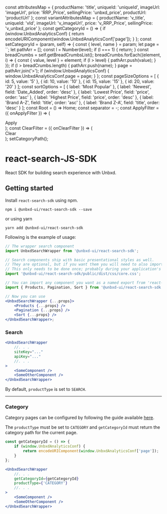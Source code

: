 
const attributesMap = {
    productName: 'title',
    uniqueId: 'uniqueId',
    imageUrl: 'imageUrl',
    price: 'RRP_Price',
    sellingPrice: 'unbxd_price',
    productUrl: 'productUrl'
};
const variantAttributesMap = {
    productName: 'v_title',
    uniqueId: 'vId',
    imageUrl: 'v_imageUrl',
    price: 'v_RRP_Price',
    sellingPrice: 'v_unbxd_price'
};
const getCategoryId = () => {
    if (window.UnbxdAnalyticsConf) {
        return encodeURIComponent(window.UnbxdAnalyticsConf['page']);
    }
};
const setCategoryId = (param, self) => {
    const { level, name } = param;
    let page = ``;
    let pathArr = [];
    const l = Number(level);
    if (l === 1) {
        return;
    }
    const breadCrumbs = self.getBreadCrumbsList();
    breadCrumbs.forEach((element, i) => {
        const { value, level } = element;
        if (l > level) {
            pathArr.push(value);
        }
    });
    if (l > breadCrumbs.length) {
        pathArr.push(name);
    }
    page = pathArr.join('>');
    if (window.UnbxdAnalyticsConf) {
        window.UnbxdAnalyticsConf.page = page;
    }
};
const pageSizeOptions = [
    {
        id: 5,
        value: '5'
    },
    {
        id: 10,
        value: '10'
    },
    {
        id: 15,
        value: '15'
    },
    {
        id: 20,
        value: '20'
    }
];
const sortOptions = [
    {
        label: 'Most Popular'
    },
    {
        label: 'Newest',
        field: 'Date_Added',
        order: 'desc'
    },
    {
        label: 'Lowest Price',
        field: 'price',
        order: 'asc'
    },
    {
        label: 'Highest Price',
        field: 'price',
        order: 'desc'
    },
    {
        label: 'Brand A-Z',
        field: 'title',
        order: 'asc'
    },
    {
        label: 'Brand Z-A',
        field: 'title',
        order: 'desc'
    }
];
const Root = () => <span>Home</span>;
const separator = <span>-</span>;
const ApplyFilter = ({ onApplyFilter }) => (
    <div onClick={onApplyFilter}>Apply</div>
);
const ClearFilter = ({ onClearFilter }) => (
    <div onClick={onClearFilter}>Clear</div>
);
setCategoryPath();

<Meta title="Introduction" />

# react-search-JS-SDK

React SDK for building search experience with Unbxd.

## Getting started

Install `react-search-sdk` using npm.

```shell
npm i @unbxd-ui/react-search-sdk --save
```

or using yarn

```shell
yarn add @unbxd-ui/react-search-sdk
```

Following is the example of usage:

```jsx
// The wrapper search component
import UnbxdSearchWrapper from '@unbxd-ui/react-search-sdk';

// Search components ship with basic presentational styles as well.
// They are optional, but if you want them you will need to also import the CSS file.
// This only needs to be done once; probably during your application's bootstrapping process.
import '@unbxd-ui/react-search-sdk/public/dist/css/core.css';

// You can import any component you want as a named export from 'react-search-sdk'
import { Products, Pagination, Sort } from '@unbxd-ui/react-search-sdk';

// Now you can use
<UnbxdSearchWrapper {...props}>
    <Products {...props} />
    <Pagination {...props} />
    <Sort {...props} />
</UnbxdSearchWrapper>;
```

### Search

```jsx
<UnbxdSearchWrapper
    //. . .
    siteKey="..."
    apiKey="..."
    //. . .
>
    <SomeComponent />
    <SomeOtherComponent />
</UnbxdSearchWrapper>
```

By default, `productType` is set to `SEARCH`.

<Preview>
    <Story name="search">
        <UnbxdSearchWrapper
            siteKey="wildearth-com-au808941566300438"
            apiKey="d36d1fa05b3505ae0d9b06ed91bbe5e4"
            priceUnit="$"
        >
            <SearchBox />
            <SpellCheck />
            <SearchTitle />
            <Banners altText="alt banner image" />
            <Breadcrumbs Root={Root} separator={separator} />
            <SelectedFacets />
            <PageSize size={15} sizeOptions={pageSizeOptions} />
            <Pagination />
            <Sort
                default={{
                    label: 'Brand A-Z',
                    field: 'title',
                    order: 'asc'
                }}
                sortOptions={sortOptions}
            />
            <MultilevelFacets
                categoryDisplayName={'category'}
                categoryField={'categoryPath'}
                facetDepth={6}
                facetLimit={100}
            />
            <TextFacets />
            <RangeFacets />
            <FacetActions
                ApplyFilterComponent={ApplyFilter}
                ClearFilterComponent={ClearFilter}
            />
            <ViewTypes viewTypes={['GRID', 'LIST']} />
            <Products
                perRow={3}
                pageSize={20}
                productViewTypes={['GRID', 'LIST']}
                attributesMap={attributesMap}
                showVariants={true}
                variantsCount={2}
                variantAttributesMap={variantAttributesMap}
            />
            <div className="hidden">
                <SearchBox defaultSearch={'Boots'} />
            </div>
        </UnbxdSearchWrapper>
    </Story>
</Preview>

---

### Category

Category pages can be configured by following the guide available [here](https://unbxd.com/documentation/site-search/v2-search-analytics-integration-browser/#categorypagehit).

The `productType` must be set to `CATEGORY` and `getCategoryId` must return the category path for the current page.

```js
const getCategoryId = () => {
    if (window.UnbxdAnalyticsConf) {
        return encodeURIComponent(window.UnbxdAnalyticsConf['page']);
    }
};
```

```jsx
<UnbxdSearchWrapper
    //. . .
    getCategoryId={getCategoryId}
    productType={'CATEGORY'}
    //. . .
>
    <SomeComponent />
    <SomeOtherComponent />
</UnbxdSearchWrapper>
```

<Preview>
    <Story name="category">
        <UnbxdSearchWrapper
            siteKey="wildearthclone-neto-com-au808941566310465"
            apiKey="e6959ae0b643d51b565dc3e01bf41ec1"
            getCategoryId={getCategoryId}
            productType={'CATEGORY'}
            priceUnit="$"
        >
            <SearchBox />
            <SpellCheck />
            <SearchTitle />
            <Banners altText="alt banner image" />
            <Breadcrumbs Root={Root} separator={separator} />
            <SelectedFacets />
            <PageSize size={15} sizeOptions={pageSizeOptions} />
            <Pagination />
            <Sort
                default={{
                    label: 'Brand A-Z',
                    field: 'title',
                    order: 'asc'
                }}
                sortOptions={sortOptions}
            />
            <MultilevelFacets
                categoryDisplayName={'category'}
                categoryField={'categoryPath'}
                defaultCategoryFilter={'All Products'}
                facetDepth={6}
                facetLimit={100}
            />
            <TextFacets />
            <RangeFacets displayType={'LIST'} />
            <FacetActions
                ApplyFilterComponent={ApplyFilter}
                ClearFilterComponent={ClearFilter}
            />
            <ViewTypes viewTypes={['GRID', 'LIST']} />
            <Products
                paginationType={'FIXED_PAGINATION'}
                perRow={3}
                pageSize={20}
                productViewTypes={['GRID', 'LIST']}
                attributesMap={attributesMap}
                showVariants={true}
                variantsCount={2}
                variantAttributesMap={variantAttributesMap}
            />
        </UnbxdSearchWrapper>
    </Story>
</Preview>
